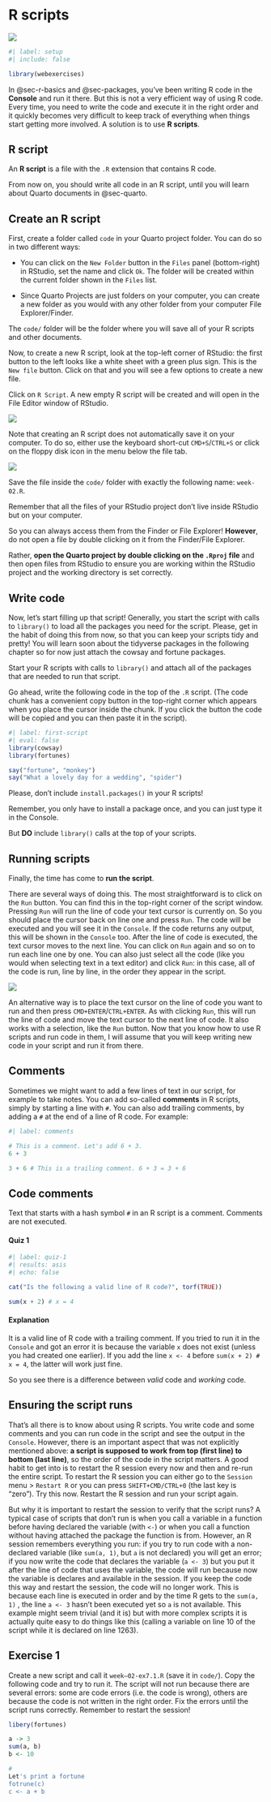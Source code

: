 # R scripts {#sec-scripts}

![](https://img.shields.io/badge/Area-R-green)

```r
#| label: setup
#| include: false

library(webexercises)
```

In @sec-r-basics and @sec-packages, you've been writing R code in the **Console** and run it there. But this is not a very efficient way of using R code. Every time, you need to write the code and execute it in the right order and it quickly becomes very difficult to keep track of everything when things start getting more involved. A solution is to use **R scripts**.

::: callout-tip
## R script

An **R script** is a file with the `.R` extension that contains R code.
:::

From now on, you should write all code in an R script, until you will learn about Quarto documents in @sec-quarto.

## Create an R script

First, create a folder called `code` in your Quarto project folder. You can do so in two different ways:

-   You can click on the `New Folder` button in the `Files` panel (bottom-right) in RStudio, set the name and click `Ok`. The folder will be created within the current folder shown in the `Files` list.

-   Since Quarto Projects are just folders on your computer, you can create a new folder as you would with any other folder from your computer File Explorer/Finder.

The `code/` folder will be the folder where you will save all of your R scripts and other documents.

Now, to create a new R script, look at the top-left corner of RStudio: the first button to the left looks like a white sheet with a green plus sign. This is the `New file` button. Click on that and you will see a few options to create a new file.

Click on `R Script`. A new empty R script will be created and will open in the File Editor window of RStudio.

![](img/new-script-button.png)

Note that creating an R script does not automatically save it on your computer. To do so, either use the keyboard short-cut `CMD+S`/`CTRL+S` or click on the floppy disk icon in the menu below the file tab.

![](img/save-button.png)

Save the file inside the `code/` folder with exactly the following name: `week-02.R`.

::: callout-important
Remember that all the files of your RStudio project don't live inside RStudio but on your computer.

So you can always access them from the Finder or File Explorer! **However**, do not open a file by double clicking on it from the Finder/File Explorer.

Rather, **open the Quarto project by double clicking on the `.Rproj` file** and then open files from RStudio to ensure you are working within the RStudio project and the working directory is set correctly.
:::

## Write code

Now, let's start filling up that script! Generally, you start the script with calls to `library()` to load all the packages you need for the script. Please, get in the habit of doing this from now, so that you can keep your scripts tidy and pretty! You will learn soon about the tidyverse packages in the following chapter so for now just attach the cowsay and fortune packages.

::: callout-important
Start your R scripts with calls to `library()` and attach all of the packages that are needed to run that script.
:::

Go ahead, write the following code in the top of the `.R` script. (The code chunk has a convenient copy button in the top-right corner which appears when you place the cursor inside the chunk. If you click the button the code will be copied and you can then paste it in the script).

```r
#| label: first-script
#| eval: false
library(cowsay)
library(fortunes)

say("fortune", "monkey")
say("What a lovely day for a wedding", "spider")

```

::: callout-important
Please, don't include `install.packages()` in your R scripts!

Remember, you only have to install a package once, and you can just type it in the Console.

But **DO** include `library()` calls at the top of your scripts.
:::

## Running scripts

Finally, the time has come to **run the script**.

There are several ways of doing this. The most straightforward is to click on the `Run` button. You can find this in the top-right corner of the script window. Pressing `Run` will run the line of code your text cursor is currently on. So you should place the cursor back on line one and press `Run`. The code will be executed and you will see it in the `Console`. If the code returns any output, this will be shown in the `Console` too. After the line of code is executed, the text cursor moves to the next line. You can click on `Run` again and so on to run each line one by one. You can also just select all the code (like you would when selecting text in a text editor) and click `Run`: in this case, all of the code is run, line by line, in the order they appear in the script.

![](img/run-button.png)

An alternative way is to place the text cursor on the line of code you want to run and then press `CMD+ENTER`/`CTRL+ENTER`. As with clicking `Run`, this will run the line of code and move the text cursor to the next line of code. It also works with a selection, like the `Run` button. Now that you know how to use R scripts and run code in them, I will assume that you will keep writing new code in your script and run it from there.

## Comments

Sometimes we might want to add a few lines of text in our script, for example to take notes. You can add so-called **comments** in R scripts, simply by starting a line with `#`. You can also add trailing comments, by adding a `#` at the end of a line of R code. For example:

```r
#| label: comments

# This is a comment. Let's add 6 + 3.
6 + 3

3 + 6 # This is a trailing comment. 6 + 3 = 3 + 6
```

::: callout-tip
## Code comments

Text that starts with a hash symbol `#` in an R script is a comment. Comments are not executed.
:::

::: callout-note
#### Quiz 1

```r
#| label: quiz-1
#| results: asis
#| echo: false

cat("Is the following a valid line of R code?", torf(TRUE))
```

``` r
sum(x + 2) # x = 4
```
:::

::: {.callout-important collapse="true"}
#### Explanation

It is a valid line of R code with a trailing comment. If you tried to run it in the `Console` and got an error it is because the variable `x` does not exist (unless you had created one earlier). If you add the line `x <- 4` before `sum(x + 2) # x = 4`, the latter will work just fine.

So you see there is a difference between *valid* code and *working* code.
:::

## Ensuring the script runs

That's all there is to know about using R scripts. You write code and some comments and you can run code in the script and see the output in the `Console`. However, there is an important aspect that was not explicitly mentioned above: **a script is supposed to work from top (first line) to bottom (last line)**, so the order of the code in the script matters. A good habit to get into is to restart the R session every now and then and re-run the entire script. To restart the R session you can either go to the `Session` menu \> `Restart R` or you can press `SHIFT+CMD/CTRL+0` (the last key is "zero"). Try this now. Restart the R session and run your script again.

But why it is important to restart the session to verify that the script runs? A typical case of scripts that don't run is when you call a variable in a function before having declared the variable (with `<-`) or when you call a function without having attached the package the function is from. However, an R session remembers everything you run: if you try to run code with a non-declared variable (like `sum(a, 1)`, but `a` is not declared) you will get an error; if you now write the code that declares the variable (`a <- 3`) but you put it after the line of code that uses the variable, the code will run because now the variable is declares and available in the session. If you keep the code this way and restart the session, the code will no longer work. This is because each line is executed in order and by the time R gets to the `sum(a, 1)` , the line `a <- 3` hasn't been executed yet so `a` is not available. This example might seem trivial (and it is) but with more complex scripts it is actually quite easy to do things like this (calling a variable on line 10 of the script while it is declared on line 1263).

::: callout-warning
## Exercise 1

Create a new script and call it `week–02-ex7.1.R` (save it in `code/`). Copy the following code and try to run it. The script will not run because there are several errors: some are code errors (i.e. the code is wrong), others are because the code is not written in the right order. Fix the errors until the script runs correctly. Remember to restart the session!

``` r
libery(fortunes)

a -> 3
sum(a, b)
b <- 10

#
Let's print a fortune
fotrune(c)
c <- a + b
```
:::

